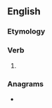 ==English==

===Etymology===
{{suffix|enforce|est|lang=en}}

===Verb===
{{head|en|verb form}}

# {{en-archaic second-person singular of|enforce|lang=en}}

===Anagrams===
* {{anagrams|en|a=ceefnorst|net forces}}